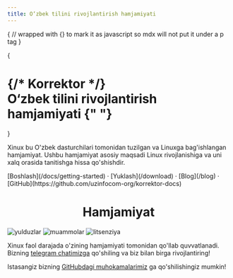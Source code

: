 ```yaml
---
title: O‘zbek tilini rivojlantirish hamjamiyati
---
```



{
// wrapped with {} to mark it as javascript so mdx will not put it under a p tag
}

{

<h1 className="max-w-5xl text-center mx-auto text-6xl font-extrabold tracking-tighter leading-[1.1] sm:text-7xl lg:text-7xl xl:text-7xl mt-10">
  {/* Korrektor */}
  <br className="hidden lg:block" />
  <span className="inline-block text-transparent bg-clip-text bg-gradient-to-r from-blue-500 to-orange-500 ">
    O‘zbek tilini rivojlantirish hamjamiyati
  </span>{" "}
</h1>
}

Xinux bu O'zbek dasturchilari tomonidan tuzilgan va Linuxga bag'ishlangan hamjamiyat. Ushbu hamjamiyat asosiy maqsadi Linux rivojlanishiga va uni xalq orasida
tanitishga hissa qo'shishdir.

<div className="mt-16 mb-20 text-center">
  [Boshlash](/docs/getting-started) · [Yuklash](/download) · [Blog](/blog) · [GitHub](https://github.com/uzinfocom-org/korrektor-docs)
</div>

<h1 align="center">Hamjamiyat</h1>

<p className="flex h-6 align-middle justify-center">
  <img alt="yulduzlar" src="https://img.shields.io/github/stars/uzinfocom-org/xinux" className="inline-block mr-2"/>
  <img alt="muammolar" src="https://img.shields.io/github/issues/uzinfocom-org/xinux" className="inline-block mr-2"/>
  <img alt="litsenziya" src="https://img.shields.io/badge/License-GPLv3-blue.svg" className="inline-block mr-2"/>
</p>

Xinux faol darajada o'zining hamjamiyati tomonidan qo'llab quvvatlanadi. Bizning [telegram chatimizga](https://t.me/xinuxuz)
qo'shiling va biz bilan birga rivojlantiring!

Istasangiz bizning [GitHubdagi muhokamalarimiz](https://github.com/orgs/uzinfocom-org/discussions) ga qo'shilishingiz mumkin!
